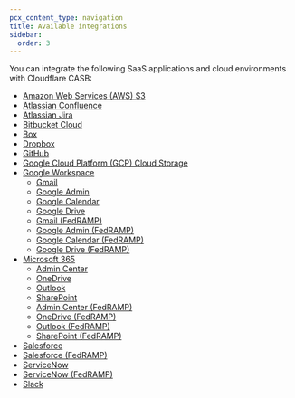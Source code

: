 ```yaml
---
pcx_content_type: navigation
title: Available integrations
sidebar:
  order: 3
---
```


You can integrate the following SaaS applications and cloud environments with Cloudflare CASB:

- [Amazon Web Services (AWS) S3](/cloudflare-one/applications/casb/casb-integrations/aws-s3/)
- [Atlassian Confluence](/cloudflare-one/applications/casb/casb-integrations/atlassian-confluence/)
- [Atlassian Jira](/cloudflare-one/applications/casb/casb-integrations/atlassian-jira/)
- [Bitbucket Cloud](/cloudflare-one/applications/casb/casb-integrations/bitbucket-cloud/)
- [Box](/cloudflare-one/applications/casb/casb-integrations/box/)
- [Dropbox](/cloudflare-one/applications/casb/casb-integrations/dropbox/)
- [GitHub](/cloudflare-one/applications/casb/casb-integrations/github/)
- [Google Cloud Platform (GCP) Cloud Storage](/cloudflare-one/applications/casb/casb-integrations/gcp-cloud-storage/)
- [Google Workspace](/cloudflare-one/applications/casb/casb-integrations/google-workspace/)
  - [Gmail](/cloudflare-one/applications/casb/casb-integrations/google-workspace/gmail/)
  - [Google Admin](/cloudflare-one/applications/casb/casb-integrations/google-workspace/google-admin/)
  - [Google Calendar](/cloudflare-one/applications/casb/casb-integrations/google-workspace/google-calendar/)
  - [Google Drive](/cloudflare-one/applications/casb/casb-integrations/google-workspace/google-drive/)
  - [Gmail (FedRAMP)](/cloudflare-one/applications/casb/casb-integrations/google-workspace/gmail-fedramp/)
  - [Google Admin (FedRAMP)](/cloudflare-one/applications/casb/casb-integrations/google-workspace/google-admin-fedramp/)
  - [Google Calendar (FedRAMP)](/cloudflare-one/applications/casb/casb-integrations/google-workspace/google-calendar-fedramp/)
  - [Google Drive (FedRAMP)](/cloudflare-one/applications/casb/casb-integrations/google-workspace/google-drive-fedramp/)
- [Microsoft 365](/cloudflare-one/applications/casb/casb-integrations/microsoft-365/)
  - [Admin Center](/cloudflare-one/applications/casb/casb-integrations/microsoft-365/admin-center/)
  - [OneDrive](/cloudflare-one/applications/casb/casb-integrations/microsoft-365/onedrive/)
  - [Outlook](/cloudflare-one/applications/casb/casb-integrations/microsoft-365/outlook/)
  - [SharePoint](/cloudflare-one/applications/casb/casb-integrations/microsoft-365/sharepoint/)
  - [Admin Center (FedRAMP)](/cloudflare-one/applications/casb/casb-integrations/microsoft-365/admin-center-fedramp/)
  - [OneDrive (FedRAMP)](/cloudflare-one/applications/casb/casb-integrations/microsoft-365/onedrive-fedramp/)
  - [Outlook (FedRAMP)](/cloudflare-one/applications/casb/casb-integrations/microsoft-365/outlook-fedramp/)
  - [SharePoint (FedRAMP)](/cloudflare-one/applications/casb/casb-integrations/microsoft-365/sharepoint-fedramp/)
- [Salesforce](/cloudflare-one/applications/casb/casb-integrations/salesforce/)
- [Salesforce (FedRAMP)](/cloudflare-one/applications/casb/casb-integrations/salesforce-fedramp/)
- [ServiceNow](/cloudflare-one/applications/casb/casb-integrations/servicenow/)
- [ServiceNow (FedRAMP)](/cloudflare-one/applications/casb/casb-integrations/servicenow-fedramp/)
- [Slack](/cloudflare-one/applications/casb/casb-integrations/slack/)
